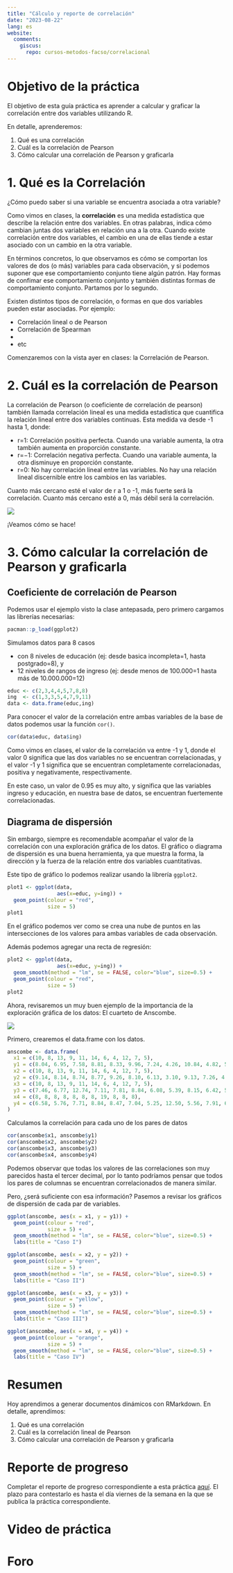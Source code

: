 ```yaml
---
title: "Cálculo y reporte de correlación"
date: "2023-08-22"
lang: es
website:
  comments:
    giscus:
      repo: cursos-metodos-facso/correlacional
---
```


# Objetivo de la práctica

El objetivo de esta guía práctica es aprender a calcular y graficar la correlación entre dos variables utilizando R.

En detalle, aprenderemos:

1.  Qué es una correlación
2.  Cuál es la correlación de Pearson
3.  Cómo calcular una correlación de Pearson y graficarla

# 1. Qué es la Correlación

¿Cómo puedo saber si una variable se encuentra asociada a otra variable?

Como vimos en clases, la **correlación** es una medida estadística que describe la relación entre dos variables. En otras palabras, indica cómo cambian juntas dos variables en relación una a la otra. Cuando existe correlación entre dos variables, el cambio en una de ellas tiende a estar asociado con un cambio en la otra variable.

En términos concretos, lo que observamos es cómo se comportan los valores de dos (o más) variables para cada observación, y si podemos suponer que ese comportamiento conjunto tiene algún patrón. Hay formas de confimar ese comportamiento conjunto y también distintas formas de comportamiento conjunto. Partamos por lo segundo.

Existen distintos tipos de correlación, o formas en que dos variables pueden estar asociadas. Por ejemplo:

-   Correlación lineal o de Pearson
-   Correlación de Spearman
-   
-   etc

Comenzaremos con la vista ayer en clases: la Correlación de Pearson.

# 2. Cuál es la correlación de Pearson

La correlación de Pearson (o coeficiente de correlación de pearson) también llamada correlación lineal es una medida estadística que cuantifica la relación lineal entre dos variables continuas. Esta medida va desde -1 hasta 1, donde:

-   r=1: Correlación positiva perfecta. Cuando una variable aumenta, la otra también aumenta en proporción constante.
-   r=−1: Correlación negativa perfecta. Cuando una variable aumenta, la otra disminuye en proporción constante.
-   r=0: No hay correlación lineal entre las variables. No hay una relación lineal discernible entre los cambios en las variables.

Cuanto más cercano esté el valor de r a 1 o -1, más fuerte será la correlación. Cuanto más cercano esté a 0, más débil será la correlación.

![](../files/corr.png)

¡Veamos cómo se hace!

# 3. Cómo calcular la correlación de Pearson y graficarla

## Coeficiente de correlación de Pearson

Podemos usar el ejemplo visto la clase antepasada, pero primero cargamos las librerías necesarias:

```r
pacman::p_load(ggplot2)
```

Simulamos datos para 8 casos

-   con 8 niveles de educación (ej: desde basica incompleta=1, hasta postgrado=8), y
-   12 niveles de rangos de ingreso (ej: desde menos de 100.000=1 hasta más de 10.000.000=12)

```r
educ <- c(2,3,4,4,5,7,8,8)
ing  <- c(1,3,3,5,4,7,9,11)
data <- data.frame(educ,ing)
```

Para conocer el valor de la correlación entre ambas variables de la base de datos podemos usar la función `cor()`.

```r
cor(data$educ, data$ing)
```

Como vimos en clases, el valor de la correlación va entre -1 y 1, donde el valor 0 significa que las dos variables no se encuentran correlacionadas, y el valor -1 y 1 significa que se encuentran completamente correlacionadas, positiva y negativamente, respectivamente.

En este caso, un valor de 0.95 es muy alto, y significa que las variables ingreso y educación, en nuestra base de datos, se encuentran fuertemente correlacionadas.

## Diagrama de dispersión

Sin embargo, siempre es recomendable acompañar el valor de la correlación con una exploración gráfica de los datos. El gráfico o diagrama de dispersión es una buena herramienta, ya que muestra la forma, la dirección y la fuerza de la relación entre dos variables cuantitativas.

Este tipo de gráfico lo podemos realizar usando la librería `ggplot2`.

```r
plot1 <- ggplot(data, 
                aes(x=educ, y=ing)) + 
  geom_point(colour = "red", 
             size = 5)
plot1
```

En el gráfico podemos ver como se crea una nube de puntos en las intersecciones de los valores para ambas variables de cada observación.

Además podemos agregar una recta de regresión:

```r
plot2 <- ggplot(data, 
                aes(x=educ, y=ing)) + 
  geom_smooth(method = "lm", se = FALSE, color="blue", size=0.5) +
  geom_point(colour = "red", 
             size = 5)
plot2
```

Ahora, revisaremos un muy buen ejemplo de la importancia de la exploración gráfica de los datos: El cuarteto de Anscombe.

![](../files/cuarteto.jpg)

Primero, crearemos el data.frame con los datos.

```r
anscombe <- data.frame(
  x1 = c(10, 8, 13, 9, 11, 14, 6, 4, 12, 7, 5),
  y1 = c(8.04, 6.95, 7.58, 8.81, 8.33, 9.96, 7.24, 4.26, 10.84, 4.82, 5.68),
  x2 = c(10, 8, 13, 9, 11, 14, 6, 4, 12, 7, 5),
  y2 = c(9.14, 8.14, 8.74, 8.77, 9.26, 8.10, 6.13, 3.10, 9.13, 7.26, 4.74),
  x3 = c(10, 8, 13, 9, 11, 14, 6, 4, 12, 7, 5),
  y3 = c(7.46, 6.77, 12.74, 7.11, 7.81, 8.84, 6.08, 5.39, 8.15, 6.42, 5.73),
  x4 = c(8, 8, 8, 8, 8, 8, 8, 19, 8, 8, 8),
  y4 = c(6.58, 5.76, 7.71, 8.84, 8.47, 7.04, 5.25, 12.50, 5.56, 7.91, 6.89)
)
```

Calculamos la correlación para cada uno de los pares de datos

```r
cor(anscombe$x1, anscombe$y1)
cor(anscombe$x2, anscombe$y2)
cor(anscombe$x3, anscombe$y3)
cor(anscombe$x4, anscombe$y4)
```

Podemos observar que todas los valores de las correlaciones son muy parecidos hasta el tercer decimal, por lo tanto podríamos pensar que todos los pares de columnas se encuentran correlacionados de manera similar.

Pero, ¿será suficiente con esa información? Pasemos a revisar los gráficos de dispersión de cada par de variables.

```r
ggplot(anscombe, aes(x = x1, y = y1)) +
  geom_point(colour = "red", 
             size = 5) +
  geom_smooth(method = "lm", se = FALSE, color="blue", size=0.5) +
  labs(title = "Caso I")

ggplot(anscombe, aes(x = x2, y = y2)) +
  geom_point(colour = "green", 
             size = 5) +
  geom_smooth(method = "lm", se = FALSE, color="blue", size=0.5) +
  labs(title = "Caso II")

ggplot(anscombe, aes(x = x3, y = y3)) +
  geom_point(colour = "yellow", 
             size = 5) +
  geom_smooth(method = "lm", se = FALSE, color="blue", size=0.5) +
  labs(title = "Caso III")

ggplot(anscombe, aes(x = x4, y = y4)) +
  geom_point(colour = "orange", 
             size = 5) +
  geom_smooth(method = "lm", se = FALSE, color="blue", size=0.5) +
  labs(title = "Caso IV")
```

# Resumen

Hoy aprendimos a generar documentos dinámicos con RMarkdown. En detalle, aprendímos:

1.  Qué es una correlación
2.  Cuál es la correlación lineal de Pearson
3.  Cómo calcular una correlación de Pearson y graficarla

# Reporte de progreso

Completar el reporte de progreso correspondiente a esta práctica [aquí](). El plazo para contestarlo es hasta el día viernes de la semana en la que se publica la práctica correspondiente.

# Video de práctica

# Foro
